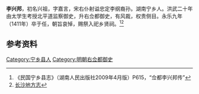 {{refimprove|time=2014-05-05T03:12:52+00:00}}
'''李兴邦'''，初名兴祖，字嘉言，宋右仆射谥忠定李纲裔孙。湖南宁乡人。洪武二十年由太学生考授北平道监察御史，升右佥都御史，有风裁，权贵侧目。永乐九年（1411年）卒于任，朝旨哀悼，赐祭入祀乡贤祠。<ref>《民国宁乡县志》（湖南人民出版社2009年4月版）P615，“佥都李兴邦传”</ref><ref>[http://szb.changsha.gov.cn/cssz/cssz/cssz16/201311/t20131127_521995_5.html 长沙地方志]{{dead link|date=2018年3月 |bot=InternetArchiveBot |fix-attempted=yes }}</ref>
==参考资料==
{{reflist}}
[[Category:宁乡县人|Category:宁乡县人]]
[[Category:明朝右佥都御史|Category:明朝右佥都御史]]